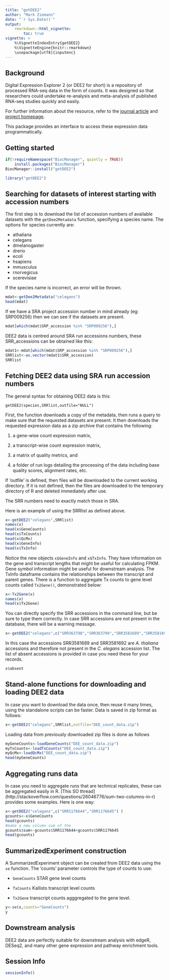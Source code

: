 ```yaml
---
title: "getDEE2"
author: "Mark Ziemann"
date: "`r Sys.Date()`"
output: 
    rmarkdown::html_vignette:
        toc: true
vignette: >
    %\VignetteIndexEntry{getDEE2}
    %\VignetteEngine{knitr::rmarkdown}
    \usepackage[utf8]{inputenc}
---
```


## Background

Digital Expression Explorer 2 (or DEE2 for short) is a repository of processed
RNA-seq data in the form of counts. It was designed so that researchers could
undertake re-analysis and meta-analysis of published RNA-seq studies quickly 
and easily.

For further information about the resource, refer to the
[journal article](https://doi.org/10.1093/gigascience/giz022) and
[project homepage](http://dee2.io).

This package provides an interface to access these expression data
programmatically. 

## Getting started

```r
if(!requireNamespace("BiocManager", quietly = TRUE))
    install.packages("BiocManager")
BiocManager::install("getDEE2")
```

```r
library("getDEE2")
```

## Searching for datasets of interest starting with accession numbers

The first step is to download the list of accession numbers of available
datasets with the `getDee2Metadata` function, specifying a species name. The
options for species currently are:

* athaliana
* celegans
* dmelanogaster
* drerio
* ecoli
* hsapiens
* mmusculus
* rnorvegicus
* scerevisiae

If the species name is incorrect, an error will be thrown.

```r
mdat<-getDee2Metadata("celegans")
head(mdat)
```
If we have a SRA project accession number in mind already (eg: SRP009256)
then we can see if the datasets are present.

```r
mdat[which(mdat$SRP_accession %in% "SRP009256"),]
```

DEE2 data is centred around SRA run accessions numbers, these SRR_accessions
can be obtained like this:

```r
mdat1<-mdat[which(mdat$SRP_accession %in% "SRP009256"),]
SRRlist<-as.vector(mdat1$SRR_accession)
SRRlist
```

## Fetching DEE2 data using SRA run accession numbers

The general syntax for obtaining DEE2 data is this:

`getDEE2(species,SRRlist,outfile="NULL")`

First, the function downloads a copy of the metadata, then runs a query to make
sure that the requested datasets are present. It then downloads the requested
expression data as a zip archive that contains the following:

1. a gene-wise count expression matrix, 

2. a transcript-wise count expression matrix,

3. a matrix of quality metrics, and

4. a folder of run logs detailing the processing of the data including base
quality scores, alignment rates, etc.

If 'outfile' is defined, then files will be downloaded to the current working
directory. If it is not defined, then the files are downloaded to the temporary
directory of R and deleted immediately after use.

The SRR numbers need to exactly match those in SRA.

Here is an example of using the SRRlist as defined above. 

```r
x<-getDEE2("celegans",SRRlist)
names(x)
head(x$GeneCounts)
head(x$TxCounts)
head(x$QcMx)
head(x$GeneInfo)
head(x$TxInfo)
```

Notice the new objects `x$GeneInfo` and `x$TxInfo`. They have information on the
gene and transcript lengths that might be useful for calculating FPKM. Gene
symbol information might be useful for downstream analysis. The TxInfo
dataframe contains the relationships between the transcript and parent genes.
There is a function to aggregate Tx counts to gene level counts called
`Tx2Gene()`, demonstrated below:

```r
x<-Tx2Gene(x)
names(x)
head(x$Tx2Gene)
```

You can directly specify the SRR accessions in the command line, but be sure to
type them correctly. In case SRR accessions are not present in the database,
there will be a warning message.

```r
x<-getDEE2("celegans",c("SRR363798","SRR363799","SRR3581689","SRR3581692"))
```

In this case the accessions SRR3581689 and SRR3581692 are *A. thaliana*
accessions and therefore not present in the *C. elegans* accession list. The
list of absent accessions is provided in case you need these for your records.

```r
x$absent
```

## Stand-alone functions for downloading and loading DEE2 data

In case you want to download the data once, then reuse it many times, using the
standalone scripts can be faster. Data is saved in zip format as follows:

```r
x<-getDEE2("celegans",SRRlist,outfile="DEE_count_data.zip")
```

Loading data from previously downloaded zip files is done as follows
```r
myGeneCounts<-loadGeneCounts("DEE_count_data.zip")
myTxCounts<-loadTxCounts("DEE_count_data.zip")
myQcMx<-loadQcMx("DEE_count_data.zip")
head(myGeneCounts)
```

## Aggregating runs data

In case you need to aggregate runs that are technical replicates, these can be
aggregated easily in R.
[This SO thread]
(http://stackoverflow.com/questions/26046776/sum-two-columns-in-r)
provides some examples. Here is one way:

```r
x<-getDEE2("celegans",c("SRR1176644","SRR1176645") )
gcounts<-x$GeneCounts
head(gcounts)
#make a new column sum of the 
gcounts$sum<-gcounts$SRR1176644+gcounts$SRR1176645
head(gcounts)
```

## SummarizedExperiment construction
A SummarizedExperiment object can be created from DEE2 data using the `se` 
function. The 'counts' parameter controls the type of counts to use:

* `GeneCounts` STAR gene level counts

* `TxCounts` Kallisto transcript level counts

* `Tx2Gene` transcript counts agggregated to the gene level.

```r
y<-se(x,counts="GeneCounts")
y
```

## Downstream analysis

DEE2 data are perfectly suitable for downstream analysis with edgeR, DESeq2,
and many other gene expression and pathway enrichment tools.

## Session Info
```r
sessionInfo()
```
